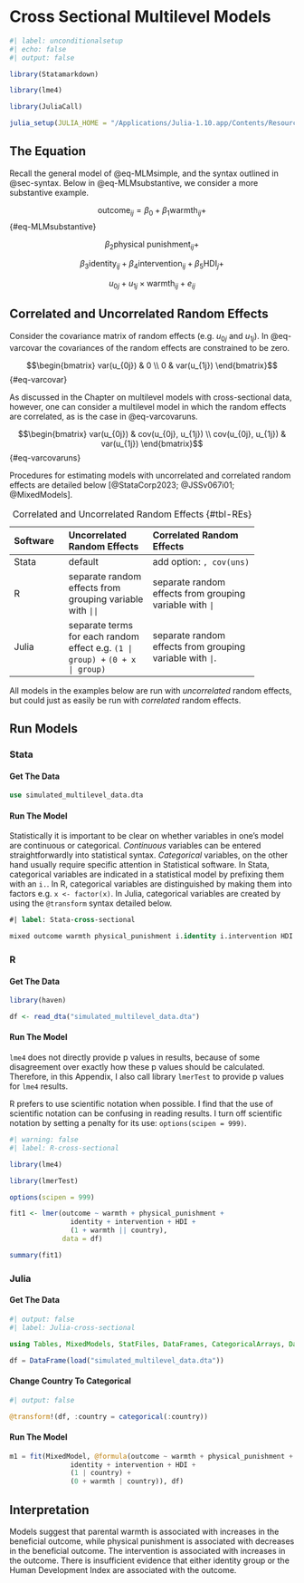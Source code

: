 # Cross Sectional Multilevel Models

```r
#| label: unconditionalsetup
#| echo: false
#| output: false

library(Statamarkdown)

library(lme4) 

library(JuliaCall)

julia_setup(JULIA_HOME = "/Applications/Julia-1.10.app/Contents/Resources/julia/bin")

```

## The Equation

Recall the general model of @eq-MLMsimple, and the syntax outlined in @sec-syntax. Below in @eq-MLMsubstantive, we consider a more substantive example.

$$\text{outcome}_{ij}= \beta_0 + \beta_1 \text{warmth}_{ij} +$$ {#eq-MLMsubstantive}

$$\beta_2 \text{physical punishment}_{ij} +$$

$$\beta_3 \text{identity}_{ij} + \beta_4 \text{intervention}_{ij} + \beta_5 \text{HDI}_{j} +$$

$$u_{0j} + u_{1j} \times \text{warmth}_{ij} + e_{ij}$$ 

## Correlated and Uncorrelated Random Effects

Consider the covariance matrix of random effects (e.g. $u_{0j}$ and $u_{1j}$). In @eq-varcovar the covariances of the random effects are constrained to be zero.

$$\begin{bmatrix}
var(u_{0j}) & 0 \\
0 & var(u_{1j}) 
\end{bmatrix}$$ {#eq-varcovar}

As discussed in the Chapter on multilevel models with cross-sectional data, however, one can consider a multilevel model in which the random effects are correlated, as is the case in @eq-varcovaruns.

$$\begin{bmatrix}
var(u_{0j}) & cov(u_{0j}, u_{1j}) \\
cov(u_{0j}, u_{1j}) & var(u_{1j}) 
\end{bmatrix}$$ {#eq-varcovaruns}

Procedures for estimating models with uncorrelated and correlated random effects are detailed below [@StataCorp2023; @JSSv067i01; @MixedModels].

-------------------------------------------------------------
Software    Uncorrelated          Correlated
            Random                Random
            Effects               Effects
----------- --------------------- ---------------------------
Stata       default               add option: `, cov(uns)`

R           separate random       separate random 
            effects from          effects from
            grouping variable     grouping variable
            with `||`             with `|`

Julia       separate terms        separate random 
            for each random       effects from
            effect e.g.           grouping variable
            `(1 | group) +`       with `|`.
            `(0 + x | group)`
-------------------------------------------------------------

: Correlated and Uncorrelated Random Effects {#tbl-REs}

All models in the examples below are run with *uncorrelated* random effects, but could just as easily be run with *correlated* random effects. 

## Run Models

::: {.panel-tabset group="language"}

### Stata

#### Get The Data 

```stata

use simulated_multilevel_data.dta

```

#### Run The Model

::: {.callout-warning}
Statistically it is important to be clear on whether variables in one's model are continuous or categorical. *Continuous* variables can be entered straightforwardly into statistical syntax. *Categorical* variables, on the other hand usually require specific attention in Statistical software. In Stata, categorical variables are indicated in a statistical model by prefixing them with an `i.`. In R, categorical variables are distinguished by making them into factors e.g. `x <- factor(x)`. In Julia, categorical variables are created by using the `@transform` syntax detailed below.
:::

```stata
#| label: Stata-cross-sectional

mixed outcome warmth physical_punishment i.identity i.intervention HDI || country: warmth

```

### R

#### Get The Data

```r

library(haven)

df <- read_dta("simulated_multilevel_data.dta")

```

#### Run The Model

::: {.callout-caution collapse="false"}
`lme4` does not directly provide p values in results, because of some disagreement over exactly how these p values should be calculated. Therefore, in this Appendix, I also call library `lmerTest` to provide p values for `lme4` results.
:::

::: {.callout-tip}
R prefers to use scientific notation when possible. I find that the use of scientific notation can be confusing in reading results. I turn off scientific notation by setting a penalty for its use:  `options(scipen = 999)`.  
:::

```r
#| warning: false
#| label: R-cross-sectional

library(lme4) 

library(lmerTest)

options(scipen = 999) 

fit1 <- lmer(outcome ~ warmth + physical_punishment + 
               identity + intervention + HDI +
               (1 + warmth || country),
             data = df)

summary(fit1)

```

### Julia

#### Get The Data

```julia
#| output: false
#| label: Julia-cross-sectional

using Tables, MixedModels, StatFiles, DataFrames, CategoricalArrays, DataFramesMeta

df = DataFrame(load("simulated_multilevel_data.dta"))

```

#### Change Country To Categorical

```julia
#| output: false

@transform!(df, :country = categorical(:country))

```

#### Run The Model

```julia

m1 = fit(MixedModel, @formula(outcome ~ warmth + physical_punishment + 
               identity + intervention + HDI +
               (1 | country) +
               (0 + warmth | country)), df)

```


:::

## Interpretation

Models suggest that parental warmth is associated with increases in the beneficial outcome, while physical punishment is associated with decreases in the beneficial outcome. The intervention is associated with increases in the outcome. There is insufficient evidence that either identity group or the Human Development Index are associated with the outcome.



